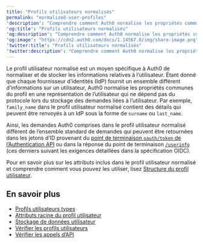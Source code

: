 ```yaml
---
title: "Profils utilisateurs normalisés"
permalink: "normalized-user-profiles"
'description': "Comprendre comment Auth0 normalise les propriétés communes de l’utilisateur dans le profil utilisateur."
'og:title': "Profils utilisateurs normalisés"
'og:description': "Comprendre comment Auth0 normalise les propriétés communes de l’utilisateur dans le profil utilisateur."
'og:image': "https://cdn2.auth0.com/docs/1.14567.0/img/share-image.png"
'twitter:title': "Profils utilisateurs normalisés"
'twitter:description': "Comprendre comment Auth0 normalise les propriétés communes de l’utilisateur dans le profil utilisateur."
---
```


Le profil utilisateur normalisé est un moyen spécifique à Auth0 de normaliser et de stocker les informations relatives à l’utilisateur. Étant donné que chaque fournisseur d’identités (<Tooltip href="/docs/fr-ca/glossary?term=idp" tip="Fournisseur d’identité (IdP)
Service de stockage et de gestion des identités numériques." cta="Voir le glossaire">IdP</Tooltip>) fournit un ensemble différent d’informations sur un utilisateur, Auth0 normalise les propriétés communes du profil en une représentation de l’utilisateur qui ne dépend pas du protocole lors du stockage des demandes liées à l’utilisateur. Par exemple, `family_name` dans le profil utilisateur normalisé contient des détails qui peuvent être renvoyés à un IdP sous la forme de `surname` ou `last_name`.

Ainsi, les demandes Auth0 comprises dans le profil utilisateur normalisé diffèrent de l’ensemble standard de demandes qui peuvent être retournées dans les jetons d’ID provenant du [point de terminaison `oauth/token` de l’Authentication API](https://auth0.com/docs/api/authentication#get-token) ou dans la réponse du point de terminaison [`/userinfo`](https://auth0.com/docs/api/authentication#user-profile) (ces derniers suivant les exigences détaillées dans la spécification OIDC).

Pour en savoir plus sur les attributs inclus dans le profil utilisateur normalisé et comprendre comment vous pouvez les utiliser, lisez [Structure du profil utilisateur](/docs/fr-ca/manage-users/user-accounts/user-profiles/user-profile-structure).

## En savoir plus

* [Profils utilisateurs types](/docs/fr-ca/manage-users/user-accounts/user-profiles/sample-user-profiles)
* [Attributs racine du profil utilisateur](/docs/fr-ca/manage-users/user-accounts/user-profiles/root-attributes)
* [Stockage de données utilisateur](/docs/fr-ca/secure/security-guidance/data-security/user-data-storage)
* [Vérifier les profils utilisateurs](/docs/fr-ca/troubleshoot/authentication-issues/check-user-profiles)
* [Vérifier les appels d’API](/docs/fr-ca/troubleshoot/authentication-issues/check-api-calls)